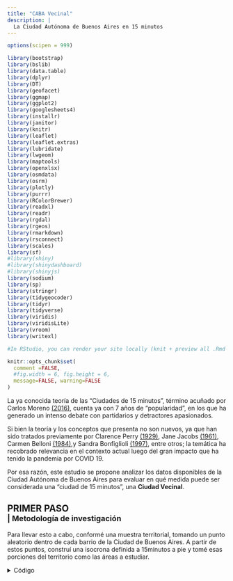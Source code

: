 ```yaml
---
title: "CABA Vecinal"
description: |
  La Ciudad Autónoma de Buenos Aires en 15 minutos
---
```



```r

options(scipen = 999)

library(bootstrap)
library(bslib)
library(data.table)
library(dplyr)
library(DT)
library(geofacet)
library(ggmap)
library(ggplot2)
library(googlesheets4)
library(installr)
library(janitor)
library(knitr)
library(leaflet)
library(leaflet.extras)
library(lubridate)
library(lwgeom)
library(maptools)
library(openxlsx)
library(osmdata)
library(osrm)
library(plotly)
library(purrr)
library(RColorBrewer)
library(readxl)
library(readr)
library(rgdal)
library(rgeos)
library(rmarkdown)
library(rsconnect)
library(scales)
library(sf)
#library(shiny)
#library(shinydashboard)
#library(shinyjs)
library(sodium)
library(sp)
library(stringr)
library(tidygeocoder)
library(tidyr)
library(tidyverse)
library(viridis)
library(viridisLite)
library(vroom)
library(writexl)

#In RStudio, you can render your site locally (knit + preview all .Rmd files in one fell swoop). Se puede escribir en la consola: rmarkdown::render_site()  SIEMPRE HACER ESTO PARA IMPACTAR LOS CAMBIOS EN EL SITIO!

```

```r
knitr::opts_chunk$set(
  comment =FALSE,
  #fig.width = 6, fig.height = 6, 
  message=FALSE, warning=FALSE
)
```


La ya conocida teoría de las "Ciudades de 15 minutos", término acuñado por Carlos Moreno [(2016)](https://www.latribune.fr/regions/smart-cities/la-tribune-de-carlos-moreno/la-ville-du-quart-d-heure-pour-un-nouveau-chrono-urbanisme-604358.html), cuenta ya con 7 años de "popularidad", en los que ha generado un intenso debate con partidarios y detractores apasionados.

Si bien la teoría y los conceptos que presenta no son nuevos, ya que han sido tratados previamente por Clarence Perry [(1929)](https://www.taylorfrancis.com/chapters/edit/10.4324/9780429261732-66/neighborhood-unit-clarence-perry), Jane Jacobs [(1961)](https://books.google.com.ar/books/about/Muerte_y_vida_de_las_grandes_ciudades.html?id=fWQeEAAAQBAJ&source=kp_book_description&redir_esc=y), Carmen Belloni [(1984)](https://pascal-francis.inist.fr/vibad/index.php?action=getRecordDetail&idt=6512313),y Sandra Bonfiglioli [(1997)](https://journals.sagepub.com/doi/10.1177/102425899700300405), entre otros; la temática ha recobrado relevancia en el contexto actual luego del gran impacto que ha tenido la pandemia por COVID 19.

Por esa razón, este estudio se propone analizar los datos disponibles de la Ciudad Autónoma de Buenos Aires para evaluar en qué medida puede ser considerada una "ciudad de 15 minutos", una **Ciudad Vecinal**.


<h2>
  PRIMER PASO </br>
  <small class="text-muted"> |  Metodología de investigación </small>
</h2>

Para llevar esto a cabo, conformé una muestra territorial, tomando un punto aleatorio dentro de cada barrio de la Ciudad de Buenos Aires.
A partir de estos puntos, construí una isocrona definida a 15minutos a pie y tomé esas porciones del territorio como las áreas a estudiar.

<details><summary> Código </summary> 
```r

ciudad = st_read("https://cdn.buenosaires.gob.ar/datosabiertos/datasets/ministerio-de-educacion/perimetro/perimetro.geojson") %>% 
  #mutate(AREAKM2 = round((AREA/1000000),2)) %>% 
  st_transform(4326)#%>%
  #arrange(BARRIO)

colectivos_paradas = st_read("https://cdn.buenosaires.gob.ar/datosabiertos/datasets/transporte-y-obras-publicas/colectivos-paradas/paradas-de-colectivo.geojson") %>% 
  #mutate(AREAKM2 = round((AREA/1000000),2)) %>% 
  st_transform(4326)#%>%
  #arrange(BARRIO)


espacios_verdes = st_read("https://cdn.buenosaires.gob.ar/datosabiertos/datasets/secretaria-de-desarrollo-urbano/espacios-verdes/espacio_verde_publico.geojson") %>% 
  st_make_valid() 

#eevv_unido = st_union(mb_eevv)


# RESTO LAS GEOMETRIAS DE ESPACIOS VERDES A LOS BARRIOS PARA QUE CUANDO GENERE LOS PUNTOS ALEATORIOS, NO CAIGAN AHÍ (Restar geometria2 de geometria1):

#barrios_sverde = st_difference(barrios, eevv_unido) 

#LO GUARDO Y LO LLAMO PARA NO REPETIR:

#barrios_sverde = st_read("data/barrios_sverde.geojson")

#GENERO Y GUARDO LOS PTOS ALEATORIOS PORQUE SINO CADA VEZ QUE CORRO EL CODIGO, SON NUEVOS:

#puntos_aleatoriossv <- rowwise(barrios_sverde) %>%
#  mutate(punto_aleatorio = st_sample(geometry, 1, type = "random")) %>% 
#  st_drop_geometry(geometry) %>% 
#  st_as_sf()

#st_write(puntos_aleatoriossv, "data/nuevos_puntos.geojson")

#puntos_aleatorios = st_read("data/nuevos_puntos.geojson")

```
</details>







